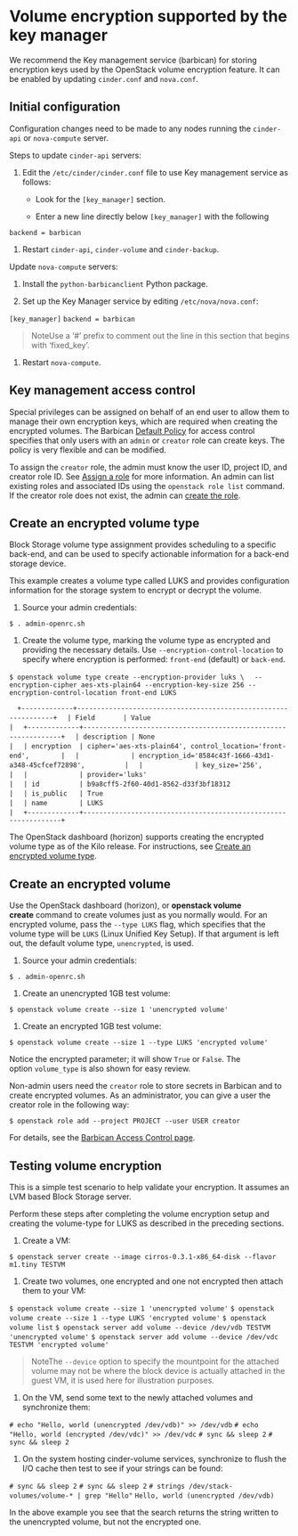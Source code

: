 # Volume encryption supported by the key manager

We recommend the Key management service (barbican) for storing encryption keys used by the OpenStack volume encryption feature. It can be enabled by updating `cinder.conf` and `nova.conf`.

## Initial configuration

Configuration changes need to be made to any nodes running the `cinder-api` or `nova-compute` server.

Steps to update `cinder-api` servers:

1. Edit the `/etc/cinder/cinder.conf` file to use Key management service as follows:

   * Look for the `[key_manager]` section.

   * Enter a new line directly below `[key_manager]` with the following

`backend = barbican`

1. Restart `cinder-api`, `cinder-volume` and `cinder-backup`.

Update `nova-compute` servers:

1. Install the `python-barbicanclient` Python package.

2. Set up the Key Manager service by editing `/etc/nova/nova.conf`:

`[key_manager]`
`backend = barbican`



> NoteUse a ‘#’ prefix to comment out the line in this section that begins with ‘fixed\_key’.

1. Restart `nova-compute`.

## Key management access control

Special privileges can be assigned on behalf of an end user to allow them to manage their own encryption keys, which are required when creating the encrypted volumes. The Barbican [Default Policy](https://docs.openstack.org/barbican/latest/admin/access_control.html#default-policy) for access control specifies that only users with an `admin` or `creator` role can create keys. The policy is very flexible and can be modified.

To assign the `creator` role, the admin must know the user ID, project ID, and creator role ID. See [Assign a role](https://docs.openstack.org/keystone/latest/admin/cli-manage-projects-users-and-roles.html#assign-a-role) for more information. An admin can list existing roles and associated IDs using the `openstack role list` command. If the creator role does not exist, the admin can [create the role](https://docs.openstack.org/keystone/latest/admin/cli-manage-projects-users-and-roles.html#create-a-role).

## Create an encrypted volume type

Block Storage volume type assignment provides scheduling to a specific back-end, and can be used to specify actionable information for a back-end storage device.

This example creates a volume type called LUKS and provides configuration information for the storage system to encrypt or decrypt the volume.

1. Source your admin credentials:

`$ . admin-openrc.sh`

1. Create the volume type, marking the volume type as encrypted and providing the necessary details. Use `--encryption-control-location` to specify where encryption is performed: `front-end` (default) or `back-end`.

`$ openstack volume type create --encryption-provider luks \`
`  --encryption-cipher aes-xts-plain64 --encryption-key-size 256 --encryption-control-location front-end LUKS`

`  +-------------+----------------------------------------------------------------+`
`  | Field       | Value                                                          |`
`  +-------------+----------------------------------------------------------------+`
`  | description | None                                                           |`
`  | encryption  | cipher='aes-xts-plain64', control_location='front-end',        |`
`  |             | encryption_id='8584c43f-1666-43d1-a348-45cfcef72898',          |`
`  |             | key_size='256',                                                |`
`  |             | provider='luks'                                                |`
`  | id          | b9a8cff5-2f60-40d1-8562-d33f3bf18312                           |`
`  | is_public   | True                                                           |`
`  | name        | LUKS                                                           |`
`  +-------------+----------------------------------------------------------------+`

The OpenStack dashboard (horizon) supports creating the encrypted volume type as of the Kilo release. For instructions, see [Create an encrypted volume type](https://docs.openstack.org/horizon/latest/admin/manage-volumes.html#create-an-encrypted-volume-type).

## Create an encrypted volume

Use the OpenStack dashboard (horizon), or **openstack volume create** command to create volumes just as you normally would. For an encrypted volume, pass the `--type LUKS` flag, which specifies that the volume type will be `LUKS` (Linux Unified Key Setup). If that argument is left out, the default volume type, `unencrypted`, is used.

1. Source your admin credentials:

`$ . admin-openrc.sh`

1. Create an unencrypted 1GB test volume:

`$ openstack volume create --size 1 'unencrypted volume'`

1. Create an encrypted 1GB test volume:

`$ openstack volume create --size 1 --type LUKS 'encrypted volume'`

Notice the encrypted parameter; it will show `True` or `False`. The option `volume_type` is also shown for easy review.

Non-admin users need the `creator` role to store secrets in Barbican and to create encrypted volumes. As an administrator, you can give a user the creator role in the following way:

`$ openstack role add --project PROJECT --user USER creator`

For details, see the [Barbican Access Control page](https://docs.openstack.org/barbican/latest/admin/access_control.html).

## Testing volume encryption

This is a simple test scenario to help validate your encryption. It assumes an LVM based Block Storage server.

Perform these steps after completing the volume encryption setup and creating the volume-type for LUKS as described in the preceding sections.

1. Create a VM:

`$ openstack server create --image cirros-0.3.1-x86_64-disk --flavor m1.tiny TESTVM`

1. Create two volumes, one encrypted and one not encrypted then attach them to your VM:

`$ openstack volume create --size 1 'unencrypted volume'`
`$ openstack volume create --size 1 --type LUKS 'encrypted volume'`
`$ openstack volume list`
`$ openstack server add volume --device /dev/vdb TESTVM 'unencrypted volume'`
`$ openstack server add volume --device /dev/vdc TESTVM 'encrypted volume'`

> NoteThe `--device` option to specify the mountpoint for the attached volume may not be where the block device is actually attached in the guest VM, it is used here for illustration purposes.

1. On the VM, send some text to the newly attached volumes and synchronize them:

`# echo "Hello, world (unencrypted /dev/vdb)" >> /dev/vdb`
`# echo "Hello, world (encrypted /dev/vdc)" >> /dev/vdc`
`# sync && sleep 2`
`# sync && sleep 2`

1. On the system hosting cinder-volume services, synchronize to flush the I/O cache then test to see if your strings can be found:

`# sync && sleep 2`
`# sync && sleep 2`
`# strings /dev/stack-volumes/volume-* | grep "Hello"`
`Hello, world (unencrypted /dev/vdb)`

In the above example you see that the search returns the string written to the unencrypted volume, but not the encrypted one.